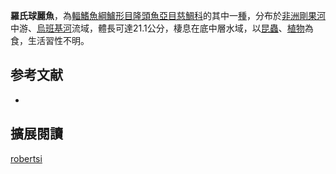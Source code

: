 {{Speciesbox
| name = 羅氏球麗魚
| status = LC
| status_system = IUCN3.1
| image = 
| image_width = 240px
| genus = Tylochromis
| species = robertsi
| authority = [[Stiassny|Stiassny]], 1989
| synonyms = 
}}

'''羅氏球麗魚'''，為[[輻鰭魚綱|輻鰭魚綱]][[鱸形目|鱸形目]][[隆頭魚亞目|隆頭魚亞目]][[慈鯛科|慈鯛科]]的其中一[[種|種]]，分布於[[非洲|非洲]][[剛果河|剛果河]]中游、[[烏班基河|烏班基河]]流域，體長可達21.1公分，棲息在底中層水域，以[[昆蟲|昆蟲]]、[[植物|植物]]為食，生活習性不明。
==参考文献==
*{{FishBase_species|genus=Tylochromis|species=robertsi|year=2013|month=5}}

== 擴展閱讀 ==
{{refbegin}}
{{wikispecies-inline|Tylochromis robertsi|羅氏球麗魚}}
{{refend}}
{{Taxonbar|from=Q6414630}}

[[Category:球麗魚屬|robertsi]]


{{鱸形目小作品}}